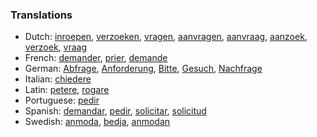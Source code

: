 ===Translations===

*Dutch: [[inroepen]], [[verzoeken]], [[vragen]], [[aanvragen]], [[aanvraag]], [[aanzoek]], [[verzoek]], [[vraag]]
*French: [[demander]], [[prier]], [[demande]]
*German: [[Abfrage]], [[Anforderung]], [[Bitte]], [[Gesuch]], [[Nachfrage]]
*Italian: [[chiedere]]
*Latin: [[petere]], [[rogare]]
*Portuguese: [[pedir]]
*Spanish: [[demandar]], [[pedir]], [[solicitar]], [[solicitud]]
*Swedish: [[anmoda]], [[bedja]], [[anmodan]]